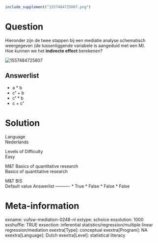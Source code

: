 ```r
include_supplement("1557484725807.png")
```

Question
========
Hieronder zijn de twee stappen bij een mediatie analyse schematisch
weergegeven (de tussenliggende variabele is aangeduid met een M).  
Hoe kunnen we het **indirecte effect** berekenen?  
  
<img src="1557484725807.png" class="fr-fic fr-dii enlargeimage tvcss_2"
alt="1557484725807" />

Answerlist
----------
* a \* b
* c**’** + b
* c**’** \* b
* c + c**’**

Solution
========











Language  
Nederlands

Levels of Difficulty  
Easy

M&T Basics of quantitative research  
Basics of quantitative research

M&T BIS  
Default value
Answerlist
----------
* True
* False
* False
* False

Meta-information
================
exname: vufsw-mediation-0248-nl
extype: schoice
exsolution: 1000
exshuffle: TRUE
exsection: inferential statistics/regression/multiple linear regression/mediation
exextra[Type]: conceptual
exextra[Program]: NA
exextra[Language]: Dutch
exextra[Level]: statistical literacy

